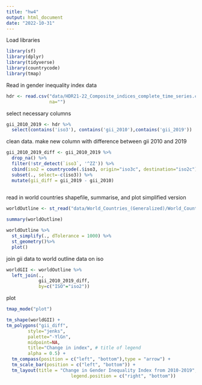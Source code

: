 ```yaml
---
title: "hw4"
output: html_document
date: "2022-10-31"
---
```


Load libraries

```r
library(sf)
library(dplyr)
library(tidyverse)
library(countrycode)
library(tmap)
```

Read in gender inequality index data

```r
hdr <- read.csv("data/HDR21-22_Composite_indices_complete_time_series.csv",
                na="")
```

select necessary columns
```r
gii_2010_2019 <- hdr %>% 
  select(contains('iso3'), contains('gii_2010'),contains('gii_2019'))
```

clean data. make new column with difference between gii 2010 and 2019
```r
gii_2010_2019_diff <- gii_2010_2019 %>%
  drop_na() %>% 
  filter(!str_detect(`iso3`, '^ZZ')) %>% 
  cbind(iso2 = countrycode(.$iso3, origin="iso3c", destination="iso2c"), .) %>%
  subset(., select=-c(iso3)) %>% 
  mutate(gii_diff = gii_2019 - gii_2010)
  
```

read in world countries shapefile, summarise, and plot simplified version
```r
worldOutline <- st_read("data/World_Countries_(Generalized)/World_Countries__Generalized_.shp")

summary(worldOutline)

worldOutline %>%
  st_simplify(., dTolerance = 1000) %>%
  st_geometry()%>%
  plot()
```

join gii data to world outline data on iso
```r
worldGII <- worldOutline %>% 
  left_join(.,
            gii_2010_2019_diff,
            by=c("ISO"="iso2"))
```

plot
```r
tmap_mode("plot")

tm_shape(worldGII) +
tm_polygons("gii_diff", 
        style="jenks",
        palette="-YlGn", 
        midpoint=NA,
        title="Change in index", # title of legend
        alpha = 0.5) + 
  tm_compass(position = c("left", "bottom"),type = "arrow") + 
  tm_scale_bar(position = c("left", "bottom")) +
  tm_layout(title = "Change in Gender Inequality Index from 2010-2019", #title of map
						legend.position = c("right", "bottom"))
```


